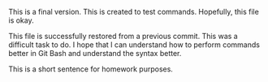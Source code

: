 This is a final version.
This is created to test commands.
Hopefully, this file is okay.

This file is successfully restored from a previous commit. This was a difficult task to do. I hope that I can understand how to perform commands better in Git Bash and understand the syntax better.

This is a short sentence for homework purposes.
